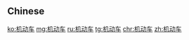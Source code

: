 {{also|機動車}}
==Chinese==
{{zh-see|機動車}}

[[ko:机动车]]
[[mg:机动车]]
[[ru:机动车]]
[[tg:机动车]]
[[chr:机动车]]
[[zh:机动车]]